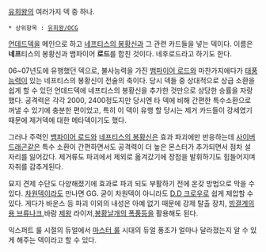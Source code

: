[[유희왕]]의 여러가지 덱 중 하나.
 * 상위항목 : [[유희왕/OCG]]

[[언데드]]덱을 메인으로 하고 [[네프티스의 봉황신]]과 그 관련 카드들을 넣는 덱이다. 
이름은 '''네프'''티스의 봉황신과 뱀파이어 '''로드'''를 합친 것이다. 네후로드라고 하기도 한다.

06~07년도에 유행했던 덱으로, 불사능력을 가진 [[뱀파이어 로드]]와 마찬가지에다가 [[태풍]]능력이 있는 네프티스의 봉황신이 전술의 축이다. 당시 덱들 중 상대적으로 상급 소환을 쉽게 할 수 있던 언데드덱에 네프티스의 봉황신을 추가한 것만으로 상당한 승률을 자랑했다. 공격력은 각각 2000, 2400정도지만 당시엔 타 덱에 비해 간편한 특수소환으로 꺼낼 수 있기에 충분한 편이었고, 특히 이 덱이 유행 할 당시는 제거 카드들이 강세였기 때문에 제거덱에 대한 메타덱이기도 했다.

그러나 주력인 [[뱀파이어 로드]]와 [[네프티스의 봉황신]]은 효과 파괴에만 반응하는데 [[사이버 드래곤]]같은 특수 소환이 간편하면서도 공격력이 더 높은 몬스터가 추가되면서 점차 설 자리를 잃어갔다. 제거류도 파괴에서 제외로 옮겨갔기에 장점을 발휘하기도 힘들어지며 자취를 감추게된다.

묘지 견제 수단도 다양해졌기에 효과로 파괴 되도 부활하기 전에 온갖 방법으로 막을 수 있다. [[차원의 틈|차]][[매크로 코스모스|원]]덱이라도 만나면 GG. 굳이 차원덱이 아니라도 [[D.D 크로우]]로 쉽게 제압할 수 있다. 게다가 바운스 등 파괴 이외의 내성은 아예 없기 때문에 강제 탈출 장치, [[빙결계의 용 브류나크]],바람 [[제왕]] 라이저,[[봉황날개의 폭풍]]등을 활용해도 된다.

익스퍼트 룰 시절의 듀얼에서 [[마스터 룰]] 시대의 듀얼 풍조가 얼마나 달라졌는지 알 수 있게 해주는 덱이라고 할 수 있다.
